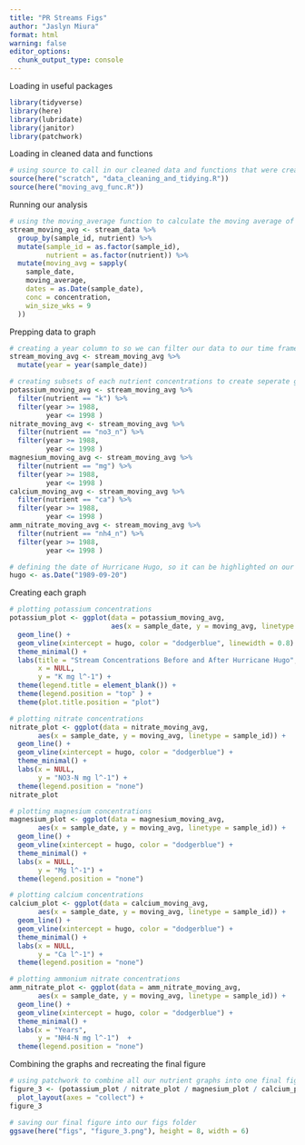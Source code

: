 ```yaml
---
title: "PR Streams Figs"
author: "Jaslyn Miura"
format: html
warning: false
editor_options: 
  chunk_output_type: console
---
```


Loading in useful packages
```r

library(tidyverse)
library(here)
library(lubridate)
library(janitor)
library(patchwork)

```

Loading in cleaned data and functions
```r

# using source to call in our cleaned data and functions that were created in a separate R script
source(here("scratch", "data_cleaning_and_tidying.R"))
source(here("moving_avg_func.R"))

```

Running our analysis
```r

# using the moving_average function to calculate the moving average of concentrations
stream_moving_avg <- stream_data %>% 
  group_by(sample_id, nutrient) %>% 
  mutate(sample_id = as.factor(sample_id),
         nutrient = as.factor(nutrient)) %>% 
  mutate(moving_avg = sapply(
    sample_date,
    moving_average,
    dates = as.Date(sample_date),
    conc = concentration,
    win_size_wks = 9
  ))

```

Prepping data to graph
```r

# creating a year column to so we can filter our data to our time frame of interest (1989-1998)
stream_moving_avg <- stream_moving_avg %>% 
  mutate(year = year(sample_date))

# creating subsets of each nutrient concentrations to create seperate graphs
potassium_moving_avg <- stream_moving_avg %>% 
  filter(nutrient == "k") %>% 
  filter(year >= 1988,
         year <= 1998 )
nitrate_moving_avg <- stream_moving_avg %>% 
  filter(nutrient == "no3_n") %>% 
  filter(year >= 1988,
         year <= 1998 )
magnesium_moving_avg <- stream_moving_avg %>% 
  filter(nutrient == "mg") %>% 
  filter(year >= 1988,
         year <= 1998 )
calcium_moving_avg <- stream_moving_avg %>% 
  filter(nutrient == "ca") %>% 
  filter(year >= 1988,
         year <= 1998 )
amm_nitrate_moving_avg <- stream_moving_avg %>% 
  filter(nutrient == "nh4_n") %>% 
  filter(year >= 1988,
         year <= 1998 )

# defining the date of Hurricane Hugo, so it can be highlighted on our graph
hugo <- as.Date("1989-09-20")

```

Creating each graph
```r

# plotting potassium concentrations
potassium_plot <- ggplot(data = potassium_moving_avg,
                         aes(x = sample_date, y = moving_avg, linetype = sample_id)) +
  geom_line() +
  geom_vline(xintercept = hugo, color = "dodgerblue", linewidth = 0.8) +
  theme_minimal() + 
  labs(title = "Stream Concentrations Before and After Hurricane Hugo",
       x = NULL,
       y = "K mg l^-1") + 
  theme(legend.title = element_blank()) +
  theme(legend.position = "top" ) +
  theme(plot.title.position = "plot")

# plotting nitrate concentrations
nitrate_plot <- ggplot(data = nitrate_moving_avg,
       aes(x = sample_date, y = moving_avg, linetype = sample_id)) +
  geom_line() +
  geom_vline(xintercept = hugo, color = "dodgerblue") +
  theme_minimal() + 
  labs(x = NULL,
       y = "NO3-N mg l^-1") +
  theme(legend.position = "none")
nitrate_plot

# plotting magnesium concentrations
magnesium_plot <- ggplot(data = magnesium_moving_avg,
       aes(x = sample_date, y = moving_avg, linetype = sample_id)) +
  geom_line() +
  geom_vline(xintercept = hugo, color = "dodgerblue") +
  theme_minimal() +
  labs(x = NULL,
       y = "Mg l^-1") + 
  theme(legend.position = "none")

# plotting calcium concentrations
calcium_plot <- ggplot(data = calcium_moving_avg,
       aes(x = sample_date, y = moving_avg, linetype = sample_id)) +
  geom_line() + 
  geom_vline(xintercept = hugo, color = "dodgerblue") +
  theme_minimal() +
  labs(x = NULL,
       y = "Ca l^-1") + 
  theme(legend.position = "none")

# plotting ammonium nitrate concentrations
amm_nitrate_plot <- ggplot(data = amm_nitrate_moving_avg,
       aes(x = sample_date, y = moving_avg, linetype = sample_id)) +
  geom_line() + 
  geom_vline(xintercept = hugo, color = "dodgerblue") +
  theme_minimal() +
  labs(x = "Years",
       y = "NH4-N mg l^-1")  +
  theme(legend.position = "none")

```

Combining the graphs and recreating the final figure
```r

# using patchwork to combine all our nutrient graphs into one final figure
figure_3 <- (potassium_plot / nitrate_plot / magnesium_plot / calcium_plot / amm_nitrate_plot) + 
  plot_layout(axes = "collect") +
figure_3

# saving our final figure into our figs folder
ggsave(here("figs", "figure_3.png"), height = 8, width = 6)

```

